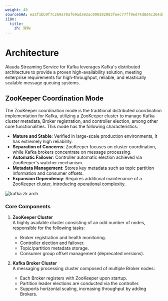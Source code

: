 ```yaml
---
weight: 40
sourceSHA: ea3f1bb9f7c269a70af69ada92ac090202083feec77ff9ed74d8d4c364dd5f76
i18n:
  title:
    zh: 架构
---
```


# Architecture

Alauda Streaming Service for Kafka leverages Kafka's distributed architecture to provide a proven high-availability solution, meeting enterprise requirements for high-throughput, reliable, and elastically scalable message queuing systems.

## ZooKeeper Coordination Mode

The ZooKeeper coordination mode is the traditional distributed coordination implementation for Kafka, utilizing a ZooKeeper cluster to manage Kafka cluster metadata, Broker registration, and controller election, among other core functionalities. This mode has the following characteristics:

- **Mature and Stable**: Verified in large-scale production environments, it has extremely high reliability.
- **Separation of Concerns**: ZooKeeper focuses on cluster coordination, while Kafka brokers concentrate on message processing.
- **Automatic Failover**: Controller automatic election achieved via ZooKeeper's watcher mechanism.
- **Metadata Management**: Stores key metadata such as topic partition information and consumer offsets.
- **Expansion Dependency**: Requires additional maintenance of a ZooKeeper cluster, introducing operational complexity.

![kafka zk arch](./assets/zk_arch.png)

### Core Components

1. **ZooKeeper Cluster**\
   A highly available cluster consisting of an odd number of nodes, responsible for the following tasks:
   - Broker registration and health monitoring.
   - Controller election and failover.
   - Topic/partition metadata storage.
   - Consumer group offset management (deprecated versions).

2. **Kafka Broker Cluster**\
   A messaging processing cluster composed of multiple Broker nodes:
   - Each Broker registers with ZooKeeper upon startup.
   - Partition leader elections are conducted via the controller.
   - Supports horizontal scaling, increasing throughput by adding Brokers.
